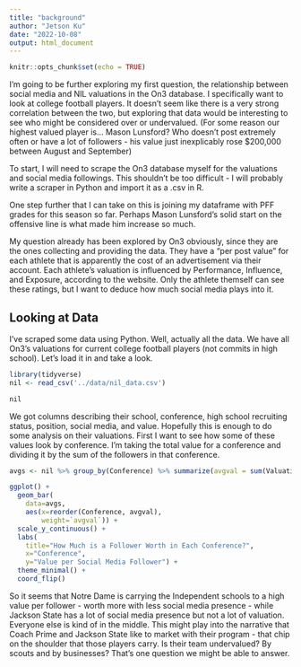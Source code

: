 ---
title: "background"
author: "Jetson Ku"
date: "2022-10-08"
output: html_document
---

```{r setup, include=FALSE}
knitr::opts_chunk$set(echo = TRUE)
```

I'm going to be further exploring my first question, the relationship between social media and NIL valuations in the On3 database. I specifically want to look at college football players. It doesn't seem like there is a very strong correlation between the two, but exploring that data would be interesting to see who might be considered over or undervalued. (For some reason our highest valued player is... Mason Lunsford? Who doesn't post extremely often or have a lot of followers - his value just inexplicably rose \$200,000 between August and September)

To start, I will need to scrape the On3 database myself for the valuations and social media followings. This shouldn't be too difficult - I will probably write a scraper in Python and import it as a .csv in R.

One step further that I can take on this is joining my dataframe with PFF grades for this season so far. Perhaps Mason Lunsford's solid start on the offensive line is what made him increase so much.

My question already has been explored by On3 obviously, since they are the ones collecting and providing the data. They have a "per post value" for each athlete that is apparently the cost of an advertisement via their account. Each athlete's valuation is influenced by Performance, Influence, and Exposure, according to the website. Only the athlete themself can see these ratings, but I want to deduce how much social media plays into it.

## Looking at Data

I've scraped some data using Python. Well, actually all the data. We have all On3's valuations for current college football players (not commits in high school). Let's load it in and take a look.

```{r}
library(tidyverse)
nil <- read_csv('../data/nil_data.csv')
```

```{r}
nil
```

We got columns describing their school, conference, high school recruiting status, position, social media, and value. Hopefully this is enough to do some analysis on their valuations. First I want to see how some of these values look by conference. I'm taking the total value for a conference and dividing it by the sum of the followers in that conference.

```{r}
avgs <- nil %>% group_by(Conference) %>% summarize(avgval = sum(Valuation)/sum(Twitter+TikTok+Instagram)) %>% arrange(desc(avgval))
```

```{r}
ggplot() + 
  geom_bar(
    data=avgs, 
    aes(x=reorder(Conference, avgval),
        weight=`avgval`)) + 
  scale_y_continuous() + 
  labs(
    title="How Much is a Follower Worth in Each Conference?", 
    x="Conference", 
    y="Value per Social Media Follower") + 
  theme_minimal() + 
  coord_flip()
```

So it seems that Notre Dame is carrying the Independent schools to a high value per follower - worth more with less social media presence - while Jackson State has a lot of social media presence but not a lot of valuation. Everyone else is kind of in the middle. This might play into the narrative that Coach Prime and Jackson State like to market with their program - that chip on the shoulder that those players carry. Is their team undervalued? By scouts and by businesses? That's one question we might be able to answer.
